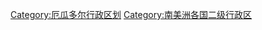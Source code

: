 {{commonscat|Cantons of Ecuador}}

[[Category:厄瓜多尔行政区划|Category:厄瓜多尔行政区划]]
[[Category:南美洲各国二级行政区|Category:南美洲各国二级行政区]]